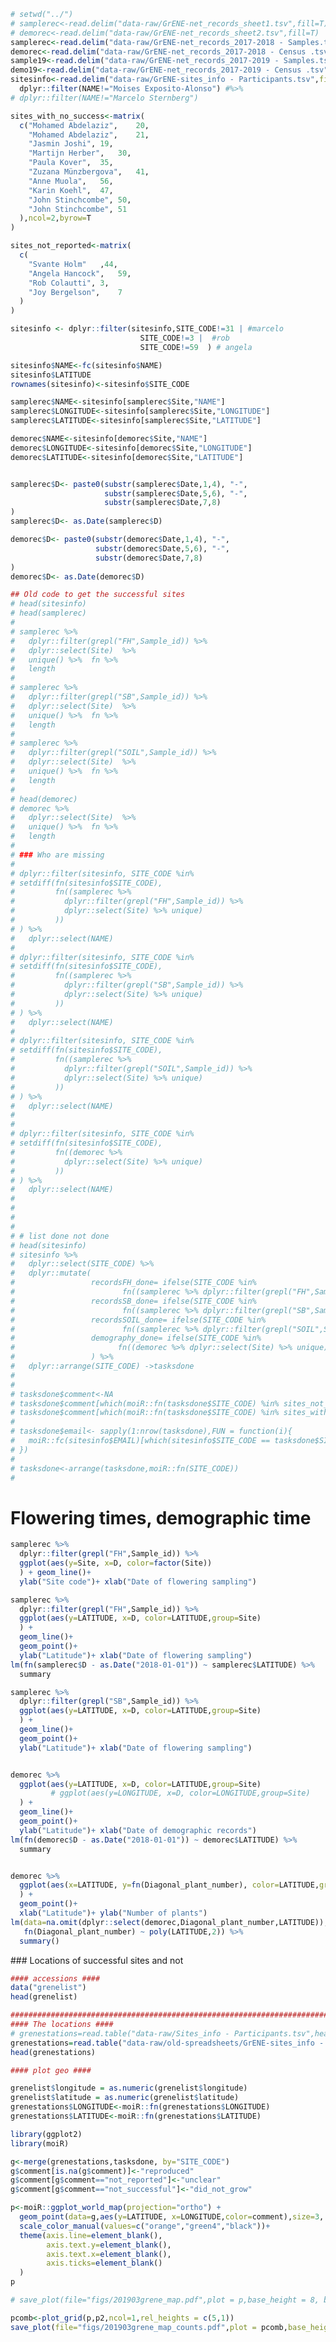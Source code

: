 
```r
# setwd("../")
# samplerec<-read.delim("data-raw/GrENE-net_records_sheet1.tsv",fill=T)
# demorec<-read.delim("data-raw/GrENE-net_records_sheet2.tsv",fill=T)
samplerec<-read.delim("data-raw/GrENE-net_records_2017-2018 - Samples.tsv",fill=T)
demorec<-read.delim("data-raw/GrENE-net_records_2017-2018 - Census .tsv",fill=T)
sample19<-read.delim("data-raw/GrENE-net_records_2017-2019 - Samples.tsv",fill=T)
demo19<-read.delim("data-raw/GrENE-net_records_2017-2019 - Census .tsv",fill=T)
sitesinfo<-read.delim("data-raw/GrENE-sites_info - Participants.tsv",fill=T) %>%
  dplyr::filter(NAME!="Moises Exposito-Alonso") #%>%
# dplyr::filter(NAME!="Marcelo Sternberg")

sites_with_no_success<-matrix(
  c("Mohamed Abdelaziz",	20,
    "Mohamed Abdelaziz",	21,
    "Jasmin Joshi",	19,
    "Martijn Herber",	30,
    "Paula Kover",	35,
    "Zuzana Münzbergova",	41,
    "Anne Muola",	56,
    "Karin Koehl",	47,
    "John Stinchcombe",	50,
    "John Stinchcombe",	51
  ),ncol=2,byrow=T
)

sites_not_reported<-matrix(
  c(
    "Svante Holm"	,44,
    "Angela Hancock",	59,
    "Rob Colautti",	3,
    "Joy Bergelson",	7
  )
)

sitesinfo <- dplyr::filter(sitesinfo,SITE_CODE!=31 | #marcelo
                             SITE_CODE!=3 |  #rob
                             SITE_CODE!=59  ) # angela

sitesinfo$NAME<-fc(sitesinfo$NAME)
sitesinfo$LATITUDE
rownames(sitesinfo)<-sitesinfo$SITE_CODE

samplerec$NAME<-sitesinfo[samplerec$Site,"NAME"]
samplerec$LONGITUDE<-sitesinfo[samplerec$Site,"LONGITUDE"]
samplerec$LATITUDE<-sitesinfo[samplerec$Site,"LATITUDE"]

demorec$NAME<-sitesinfo[demorec$Site,"NAME"]
demorec$LONGITUDE<-sitesinfo[demorec$Site,"LONGITUDE"]
demorec$LATITUDE<-sitesinfo[demorec$Site,"LATITUDE"]


samplerec$D<- paste0(substr(samplerec$Date,1,4), "-",
                     substr(samplerec$Date,5,6), "-",
                     substr(samplerec$Date,7,8)
)
samplerec$D<- as.Date(samplerec$D)

demorec$D<- paste0(substr(demorec$Date,1,4), "-",
                   substr(demorec$Date,5,6), "-",
                   substr(demorec$Date,7,8)
)
demorec$D<- as.Date(demorec$D)

```


```r
## Old code to get the successful sites
# head(sitesinfo)
# head(samplerec)
#
# samplerec %>%
#   dplyr::filter(grepl("FH",Sample_id)) %>%
#   dplyr::select(Site)  %>%
#   unique() %>%  fn %>%
#   length
#
# samplerec %>%
#   dplyr::filter(grepl("SB",Sample_id)) %>%
#   dplyr::select(Site)  %>%
#   unique() %>%  fn %>%
#   length
#
# samplerec %>%
#   dplyr::filter(grepl("SOIL",Sample_id)) %>%
#   dplyr::select(Site)  %>%
#   unique() %>%  fn %>%
#   length
#
# head(demorec)
# demorec %>%
#   dplyr::select(Site)  %>%
#   unique() %>%  fn %>%
#   length
#
# ### Who are missing
#
# dplyr::filter(sitesinfo, SITE_CODE %in%
# setdiff(fn(sitesinfo$SITE_CODE),
#         fn((samplerec %>%
#           dplyr::filter(grepl("FH",Sample_id)) %>%
#           dplyr::select(Site) %>% unique)
#         ))
# ) %>%
#   dplyr::select(NAME)
#
# dplyr::filter(sitesinfo, SITE_CODE %in%
# setdiff(fn(sitesinfo$SITE_CODE),
#         fn((samplerec %>%
#           dplyr::filter(grepl("SB",Sample_id)) %>%
#           dplyr::select(Site) %>% unique)
#         ))
# ) %>%
#   dplyr::select(NAME)
#
# dplyr::filter(sitesinfo, SITE_CODE %in%
# setdiff(fn(sitesinfo$SITE_CODE),
#         fn((samplerec %>%
#           dplyr::filter(grepl("SOIL",Sample_id)) %>%
#           dplyr::select(Site) %>% unique)
#         ))
# ) %>%
#   dplyr::select(NAME)
#
#
# dplyr::filter(sitesinfo, SITE_CODE %in%
# setdiff(fn(sitesinfo$SITE_CODE),
#         fn((demorec %>%
#           dplyr::select(Site) %>% unique)
#         ))
# ) %>%
#   dplyr::select(NAME)
#
#
#
#
# # list done not done
# head(sitesinfo)
# sitesinfo %>%
#   dplyr::select(SITE_CODE) %>%
#   dplyr::mutate(
#                 recordsFH_done= ifelse(SITE_CODE %in%
#                        fn((samplerec %>% dplyr::filter(grepl("FH",Sample_id)) %>% dplyr::select(Site) %>% unique)),"done", "not_done"),
#                 recordsSB_done= ifelse(SITE_CODE %in%
#                        fn((samplerec %>% dplyr::filter(grepl("SB",Sample_id)) %>% dplyr::select(Site) %>% unique)),"done", "not_done"),
#                 recordsSOIL_done= ifelse(SITE_CODE %in%
#                        fn((samplerec %>% dplyr::filter(grepl("SOIL",Sample_id)) %>% dplyr::select(Site) %>% unique)),"done", "not_done"),
#                 demography_done= ifelse(SITE_CODE %in%
#                       fn((demorec %>% dplyr::select(Site) %>% unique)),"done", "not_done")
#                 ) %>%
#   dplyr::arrange(SITE_CODE) ->tasksdone
#
#
# tasksdone$comment<-NA
# tasksdone$comment[which(moiR::fn(tasksdone$SITE_CODE) %in% sites_not_reported)]<-"not_reported"
# tasksdone$comment[which(moiR::fn(tasksdone$SITE_CODE) %in% sites_with_no_success)]<-"not_successful"
#
# tasksdone$email<- sapply(1:nrow(tasksdone),FUN = function(i){
#   moiR::fc(sitesinfo$EMAIL)[which(sitesinfo$SITE_CODE == tasksdone$SITE_CODE[i])]
# })
#
# tasksdone<-arrange(tasksdone,moiR::fn(SITE_CODE))
#

```


# Flowering times, demographic time
```r

samplerec %>%
  dplyr::filter(grepl("FH",Sample_id)) %>%
  ggplot(aes(y=Site, x=D, color=factor(Site))
  ) + geom_line()+
  ylab("Site code")+ xlab("Date of flowering sampling")

samplerec %>%
  dplyr::filter(grepl("FH",Sample_id)) %>%
  ggplot(aes(y=LATITUDE, x=D, color=LATITUDE,group=Site)
  ) +
  geom_line()+
  geom_point()+
  ylab("Latitude")+ xlab("Date of flowering sampling")
lm(fn(samplerec$D - as.Date("2018-01-01")) ~ samplerec$LATITUDE) %>%
  summary

samplerec %>%
  dplyr::filter(grepl("SB",Sample_id)) %>%
  ggplot(aes(y=LATITUDE, x=D, color=LATITUDE,group=Site)
  ) +
  geom_line()+
  geom_point()+
  ylab("Latitude")+ xlab("Date of flowering sampling")


demorec %>%
  ggplot(aes(y=LATITUDE, x=D, color=LATITUDE,group=Site)
         # ggplot(aes(y=LONGITUDE, x=D, color=LONGITUDE,group=Site)
  ) +
  geom_line()+
  geom_point()+
  ylab("Latitude")+ xlab("Date of demographic records")
lm(fn(demorec$D - as.Date("2018-01-01")) ~ demorec$LATITUDE) %>%
  summary


demorec %>%
  ggplot(aes(x=LATITUDE, y=fn(Diagonal_plant_number), color=LATITUDE,group=Site)
  ) +
  geom_point()+
  xlab("Latitude")+ ylab("Number of plants")
lm(data=na.omit(dplyr::select(demorec,Diagonal_plant_number,LATITUDE)),
   fn(Diagonal_plant_number) ~ poly(LATITUDE,2)) %>%
  summary()

```


### Locations of successful sites and not
```r

#### accessions ####
data("grenelist")
head(grenelist)

################################################################################
#### The locations ####
# grenestations=read.table("data-raw/Sites_info - Participants.tsv",header=TRUE,fill=TRUE,sep="\t")
grenestations=read.table("data-raw/old-spreadsheets/GrENE-sites_info - Participants_TOGOOGLE.tsv",header=TRUE,fill=TRUE,sep="\t")
head(grenestations)

#### plot geo ####

grenelist$longitude = as.numeric(grenelist$longitude)
grenelist$latitude = as.numeric(grenelist$latitude)
grenestations$LONGITUDE<-moiR::fn(grenestations$LONGITUDE)
grenestations$LATITUDE<-moiR::fn(grenestations$LATITUDE)

library(ggplot2)
library(moiR)

g<-merge(grenestations,tasksdone, by="SITE_CODE")
g$comment[is.na(g$comment)]<-"reproduced"
g$comment[g$comment=="not_reported"]<-"unclear"
g$comment[g$comment=="not_successful"]<-"did_not_grow"

p<-moiR::ggplot_world_map(projection="ortho") +
  geom_point(data=g,aes(y=LATITUDE, x=LONGITUDE,color=comment),size=3, shape=16) +
  scale_color_manual(values=c("orange","green4","black"))+
  theme(axis.line=element_blank(),
        axis.text.y=element_blank(),
        axis.text.x=element_blank(),
        axis.ticks=element_blank()
  )
p

# save_plot(file="figs/201903grene_map.pdf",plot = p,base_height = 8, base_width = 12)


```



```r

pcomb<-plot_grid(p,p2,ncol=1,rel_heights = c(5,1))
save_plot(file="figs/201903grene_map_counts.pdf",plot = pcomb,base_height = 8, base_width = 8)

```
